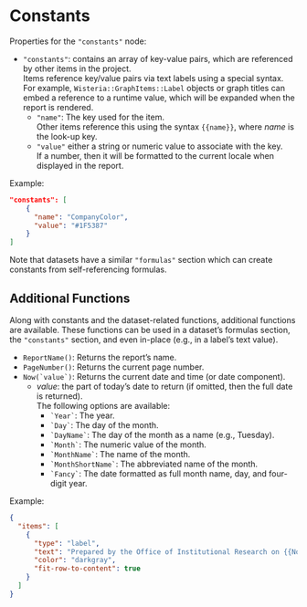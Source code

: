 # Constants {#constants-properties}

Properties for the `"constants"` node:

- `"constants"`: contains an array of key-value pairs, which are referenced by other items in the project. \
  Items reference key/value pairs via text labels using a special syntax.
  For example, `Wisteria::GraphItems::Label` objects or graph titles can embed a reference to a runtime value, which will be expanded when the report is rendered.
  - `"name"`: The key used for the item. \
    Other items reference this using the syntax `{{name}}`, where *name* is the look-up key.
  - `"value"` either a string or numeric value to associate with the key. \
    If a number, then it will be formatted to the current locale when displayed in the report.
    
Example:

```json
"constants": [
    {
      "name": "CompanyColor",
      "value": "#1F5387"
    }
]
```

Note that datasets have a similar `"formulas"` section which can create constants from self-referencing formulas.

::: {.minipage data-latex="{\textwidth}"}
## Additional Functions {#additional-functions .unnumbered}

Along with constants and the dataset-related functions, additional functions are available.
These functions can be used in a dataset's formulas section, the `"constants"` section, and even in-place (e.g., in a label's text value).

- ``ReportName()``: Returns the report's name.
- ``PageNumber()``: Returns the current page number.
- ``Now(`value`)``: Returns the current date and time (or date component).
    - *value*: the part of today's date to return (if omitted, then the full date is returned). \
      The following options are available:
      - `` `Year` ``: The year.
      - `` `Day` ``: The day of the month.
      - `` `DayName` ``: The day of the month as a name (e.g., Tuesday).
      - `` `Month` ``: The numeric value of the month.
      - `` `MonthName` ``: The name of the month.
      - `` `MonthShortName` ``: The abbreviated name of the month.
      - `` `Fancy` ``: The date formatted as full month name, day, and four-digit year.
      
Example:

```json
{
  "items": [
    {
      "type": "label",
      "text": "Prepared by the Office of Institutional Research on {{Now(`fancy`)}}",
      "color": "darkgray",
      "fit-row-to-content": true
    }
  ]
}
```
:::
